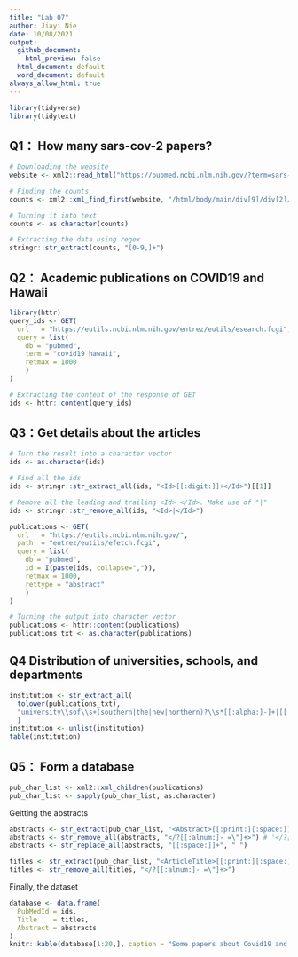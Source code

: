 ```yaml
---
title: "Lab 07"
author: Jiayi Nie
date: 10/08/2021
output:
  github_document: 
    html_preview: false
  html_document: default
  word_document: default
always_allow_html: true
---
```


```r
library(tidyverse)
library(tidytext)

```


## Q1： How many sars-cov-2 papers?

```r
# Downloading the website
website <- xml2::read_html("https://pubmed.ncbi.nlm.nih.gov/?term=sars-cov-2")

# Finding the counts
counts <- xml2::xml_find_first(website, "/html/body/main/div[9]/div[2]/div[2]/div[1]/div[1]")

# Turning it into text
counts <- as.character(counts)

# Extracting the data using regex
stringr::str_extract(counts, "[0-9,]+")

```


## Q2： Academic publications on COVID19 and Hawaii

```r
library(httr)
query_ids <- GET(
  url   = "https://eutils.ncbi.nlm.nih.gov/entrez/eutils/esearch.fcgi",
  query = list(
    db = "pubmed",
    term = "covid19 hawaii",
    retmax = 1000
    )
)

# Extracting the content of the response of GET
ids <- httr::content(query_ids)
```

## Q3：Get details about the articles

```r
# Turn the result into a character vector
ids <- as.character(ids)

# Find all the ids 
ids <- stringr::str_extract_all(ids, "<Id>[[:digit:]]+</Id>")[[1]]

# Remove all the leading and trailing <Id> </Id>. Make use of "|"
ids <- stringr::str_remove_all(ids, "<Id>|</Id>")

publications <- GET(
  url   = "https://eutils.ncbi.nlm.nih.gov/",
  path  = "entrez/eutils/efetch.fcgi",
  query = list(
    db = "pubmed",
    id = I(paste(ids, collapse=",")),
    retmax = 1000,
    rettype = "abstract"
    )
)

# Turning the output into character vector
publications <- httr::content(publications)
publications_txt <- as.character(publications)
```


## Q4 Distribution of universities, schools, and departments

```r
institution <- str_extract_all(
  tolower(publications_txt),
  "university\\sof\\s+(southern|the|new|northern)?\\s*[[:alpha:]-]+|[[:alpha:]-]+\\s+insititute\\sof\\s+[[:alpha:]-]+"
  ) 
institution <- unlist(institution)
table(institution)
```

## Q5： Form a database


```r
pub_char_list <- xml2::xml_children(publications)
pub_char_list <- sapply(pub_char_list, as.character)
```

Geitting the abstracts

```r
abstracts <- str_extract(pub_char_list, "<Abstract>[[:print:][:space:]]+</Abstract>")
abstracts <- str_remove_all(abstracts, "</?[[:alnum:]- =\"]+>") # '</?[[:alnum:]- ="]+>'
abstracts <- str_replace_all(abstracts, "[[:space:]]+", " ")
```

```r
titles <- str_extract(pub_char_list, "<ArticleTitle>[[:print:][:space:]]+</ArticleTitle>")
titles <- str_remove_all(titles, "</?[[:alnum:]- =\"]+>")
```

Finally, the dataset

```r
database <- data.frame(
  PubMedId = ids,
  Title    = titles,
  Abstract = abstracts
)
knitr::kable(database[1:20,], caption = "Some papers about Covid19 and Hawaii")
```


